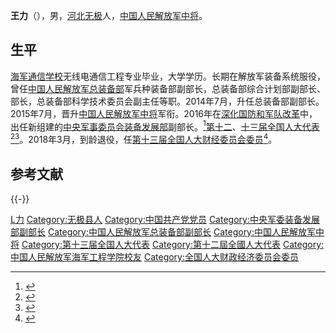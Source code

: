 

'''王力'''（{{bd|1954年|10月||}}），男，[[河北省|河北]][[无极县|无极]]人，[[中国人民解放军中将|中国人民解放军中将]]。

== 生平 ==
[[中国人民解放军海军工程大学|海军通信学校]]无线电通信工程专业毕业，大学学历。长期在解放军装备系统服役，曾任[[中国人民解放军总装备部|中国人民解放军总装备部]]军兵种装备部副部长，总装备部综合计划部副部长、部长，总装备部科学技术委员会副主任等职。2014年7月，升任总装备部副部长。2015年7月，晋升[[中国人民解放军中将|中国人民解放军中将]]军衔。2016年在[[深化国防和军队改革|深化国防和军队改革]]中，出任新组建的[[中央军事委员会装备发展部|中央军事委员会装备发展部]]副部长。<ref>{{cite web|title=原总装备部副部长王力中将调任中央军委装备发展部副部长|url=http://www.thepaper.cn/newsDetail_forward_1447194|accessdate=2016-03-23|publisher=澎湃新闻|archiveurl=https://web.archive.org/web/20160323150221/http://www.thepaper.cn/newsDetail_forward_1447194|archivedate=2016-03-23|dead-url=no}}</ref>[[第十二届全国人民代表大会代表名单|第十二]]、[[第十三届全国人民代表大会代表名单|十三届全国人大代表]]<ref>{{Cite web|title=中华人民共和国第十二届全国人民代表大会代表名单|url=http://www.npc.gov.cn/zgrdw/huiyi/cwh/1131/2013-02/27/content_1759176.htm|accessdate=2020-12-27|date=2013-02-27|publisher=中国人大网|archive-date=2020-08-26|archive-url=https://web.archive.org/web/20200826084851/http://www.npc.gov.cn/zgrdw/huiyi/cwh/1131/2013-02/27/content_1759176.htm|dead-url=no}}</ref><ref>{{Cite web|title=（受权发布）中华人民共和国第十三届全国人民代表大会代表名单-|url=http://www.xinhuanet.com/2018-02/24/c_1122448968_6.htm|accessdate=2020-12-27|date=2018-02-24|publisher=新华网|archive-date=2019-03-06|archive-url=https://web.archive.org/web/20190306111323/http://www.xinhuanet.com/2018-02/24/c_1122448968_6.htm|dead-url=no}}</ref>。2018年3月，到龄退役，任[[第十三届全国人民代表大会|第十三届全国人大]][[全国人民代表大会财政经济委员会|财经委员会]][[第十三届全国人民代表大会各专门委员会|委员]]<ref>{{cite news|title=徐绍史任新一届全国人大财经委员会主任|url=http://finance.ifeng.com/a/20180313/16025028_0.shtml|accessdate=2018-03-14|publisher=凤凰网|date=2018-03-13|archivedate=2018-03-14|archiveurl=https://web.archive.org/web/20180314180109/http://finance.ifeng.com/a/20180313/16025028_0.shtml|dead-url=no}}</ref>。

== 参考文献 ==
{{Reflist}}
{{-}}
{{Authority control}}
{{DEFAULTSORT:Wang王}}
[[Category:王姓|L力]]
[[Category:无极县人|Category:无极县人]]
[[Category:中国共产党党员|Category:中国共产党党员]]
[[Category:中央军委装备发展部副部长|Category:中央军委装备发展部副部长]]
[[Category:中国人民解放军总装备部副部长|Category:中国人民解放军总装备部副部长]]
[[Category:中国人民解放军中将|Category:中国人民解放军中将]]
[[Category:第十三届全国人大代表|Category:第十三届全国人大代表]]
[[Category:第十二屆全國人大代表|Category:第十二屆全國人大代表]]
[[Category:中国人民解放军海军工程学院校友|Category:中国人民解放军海军工程学院校友]]
[[Category:全国人大财政经济委员会委员|Category:全国人大财政经济委员会委员]]